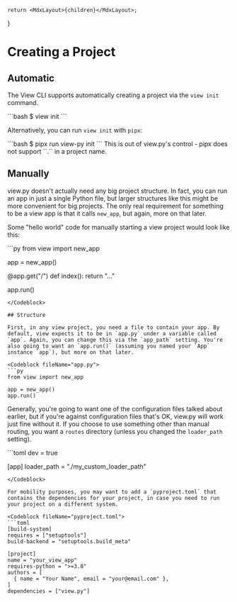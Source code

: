 
    return <MdxLayout>{children}</MdxLayout>;
}

# Creating a Project

## Automatic

The View CLI supports automatically creating a project via the `view init` command.

<Codeblock fileName="bash">
```bash
$ view init
```
</Codeblock>

Alternatively, you can run `view init` with `pipx`:

<Codeblock fileName="bash">
```bash
$ pipx run view-py init
```
</Codeblock>

<Admonition title="Why view-py and not view.py?" level="question">
This is out of view.py's control - pipx does not support ``.`` in a project name.
</Admonition>

## Manually

view.py doesn't actually need any big project structure. In fact, you can run an app in just a single Python file, but larger structures like this might be more convenient for big projects. The only real requirement for something to be a view app is that it calls `new_app`, but again, more on that later.

Some "hello world" code for manually starting a view project would look like this:

<Codeblock fileName="app.py">
```py
from view import new_app

app = new_app()

@app.get("/")
def index():
    return "..."

app.run()
```
</Codeblock>

## Structure

First, in any view project, you need a file to contain your app. By default, view expects it to be in `app.py` under a variable called `app`. Again, you can change this via the `app_path` setting. You're also going to want an `app.run()` (assuming you named your `App` instance `app`), but more on that later.

<Codeblock fileName="app.py">
```py
from view import new_app

app = new_app()
app.run()
```
</Codeblock>

Generally, you're going to want one of the configuration files talked about earlier, but if you're against configuration files that's OK, view.py will work just fine without it. If you choose to use something other than manual routing, you want a `routes` directory (unless you changed the `loader_path` setting).

<Codeblock fileName="view.toml">
```toml
dev = true

[app]
loader_path = "./my_custom_loader_path"
```
</Codeblock>

For mobility purposes, you may want to add a `pyproject.toml` that contains the dependencies for your project, in case you need to run your project on a different system.

<Codeblock fileName="pyproject.toml">
```toml
[build-system]
requires = ["setuptools"]
build-backend = "setuptools.build_meta"

[project]
name = "your_view_app"
requires-python = ">=3.8"
authors = [
  { name = "Your Name", email = "your@email.com" },
]
dependencies = ["view.py"]
```
</Codeblock>